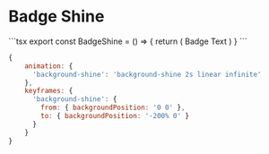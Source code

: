 # Badge Shine


<ComponentPlayground isCentered name="badge-shine" >
```tsx
export const BadgeShine = () => {
  return (
    <span className="animate-background-shine inline-flex h-full cursor-pointer items-center justify-center rounded-full border border-slate-800 bg-[linear-gradient(110deg,#000,45%,#4D4B4B,55%,#000)] bg-[length:250%_100%] px-3 py-1 text-sm font-medium text-slate-300 backdrop-blur-3xl">
      Badge Text
    </span>
  )
}
```
</ ComponentPlayground>



````js filename="tailwind.config.js"
{
    animation: {
      'background-shine': 'background-shine 2s linear infinite'
    },
    keyframes: {
      'background-shine': {
        from: { backgroundPosition: '0 0' },
        to: { backgroundPosition: '-200% 0' }
      }
    }
}
````


